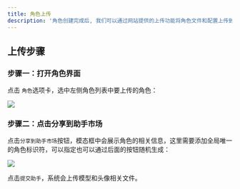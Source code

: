```yaml
---
title: 角色上传
description: '角色创建完成后, 我们可以通过网站提供的上传功能将角色文件和配置上传到后台进行审核'
---
```


## 上传步骤

### 步骤一：打开角色界面

点击 `角色`选项卡，选中左侧角色列表中要上传的角色：

![](https://oss.vidol.chat/assets/b8f35ef6504c9724ae7c402f9da24c11.webp)

### 步骤二：点击分享到助手市场

点击`分享到助手市场`按钮，模态框中会展示角色的相关信息，这里需要添加全局唯一的角色标识符，可以指定也可以通过后面的按钮随机生成：

![](https://oss.vidol.chat/assets/e82d86015fdc8cec9f3da066119e11b4.webp)

点击`提交助手`，系统会上传模型和头像相关文件。

